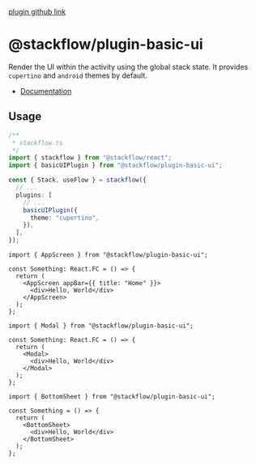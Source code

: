 [plugin github link](https://github.com/daangn/stackflow/tree/main/extensions/plugin-basic-ui)

# @stackflow/plugin-basic-ui

Render the UI within the activity using the global stack state. It provides `cupertino` and `android` themes by default.

- [Documentation](https://stackflow.so)

## Usage

```typescript
/**
 * stackflow.ts
 */
import { stackflow } from "@stackflow/react";
import { basicUIPlugin } from "@stackflow/plugin-basic-ui";

const { Stack, useFlow } = stackflow({
  // ...
  plugins: [
    // ...
    basicUIPlugin({
      theme: "cupertino",
    }),
  ],
});
```

```tsx
import { AppScreen } from "@stackflow/plugin-basic-ui";

const Something: React.FC = () => {
  return (
    <AppScreen appBar={{ title: "Home" }}>
      <div>Hello, World</div>
    </AppScreen>
  );
};
```

```tsx
import { Modal } from "@stackflow/plugin-basic-ui";

const Something: React.FC = () => {
  return (
    <Modal>
      <div>Hello, World</div>
    </Modal>
  );
};
```

```tsx
import { BottomSheet } from "@stackflow/plugin-basic-ui";

const Something = () => {
  return (
    <BottomSheet>
      <div>Hello, World</div>
    </BottomSheet>
  );
};
```
